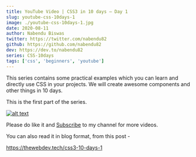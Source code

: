 ```yaml
---
title: YouTube Video | CSS3 in 10 days — Day 1
slug: youtube-css-10days-1
image: ./youtube-css-10days-1.jpg
date: 2020-08-11
author: Nabendu Biswas
twitter: https://twitter.com/nabendu82
github: https://github.com/nabendu82
dev: https://dev.to/nabendu82
series: CSS-10days
tags: ['css', 'beginners', 'youtube']
---
```


This series contains some practical examples which you can learn and directly use CSS in your projects. We will create awesome components and other things in 10 days.

This is the first part of the series.

<div className={styles.image__small}>

[![alt text](https://res.cloudinary.com/dxkxvfo2o/image/upload/v1597240734/css-10days-1_o7jgpp.png)](https://youtu.be/Z19tzxwfRDQ "CSS Day-1")

</div>

Please do like it and [Subscribe](https://www.youtube.com/channel/UCRf7mazcufqZxd2pR3oQJuQ?sub_confirmation=1) to my channel for more videos.

You can also read it in blog format, from this post -

https://thewebdev.tech/css3-10-days-1

